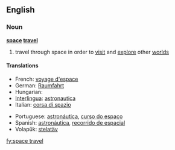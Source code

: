 ==English==

===Noun===
{{wikipedia|space exploration}}
'''[[space]] [[travel]]'''

# travel through space in order to [[visit]] and [[explore]] other [[world]]s

====Translations====
{{trans-top|travel through space in order to visit and explore other worlds}}
*French: [[voyage d'espace]]
*German: [[Raumfahrt]] {{f}}
*Hungarian: {{t|hu|űrrepülés}}
*[[Interlingua]]: [[astronautica]]
*Italian: [[corsa di spazio]]
{{trans-mid}}
*Portuguese: [[astronáutica]], [[curso do espaço]]
*Spanish: [[astronáutica]], [[recorrido de espacial]]
*Volapük: [[stelatäv]]
{{trans-bottom}}

[[fy:space travel]]